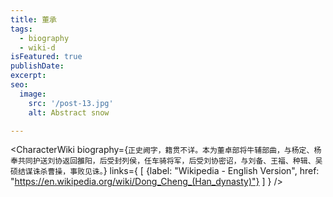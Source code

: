 ```yaml
---
title: 董承
tags:
  - biography
  - wiki-d
isFeatured: true
publishDate:
excerpt:
seo:
  image:
    src: '/post-13.jpg'
    alt: Abstract snow

---
```



<CharacterWiki
  biography={`正史阙字，籍贯不详。本为董卓部将牛辅部曲，与杨定、杨奉共同护送刘协返回雒阳，后受封列侯，任车骑将军，后受刘协密诏，与刘备、王福、种辑、吴硕结谋诛杀曹操，事败见诛。`}
  links={
    [
      {label: "Wikipedia - English Version", href: "https://en.wikipedia.org/wiki/Dong_Cheng_(Han_dynasty)"}
    ]
  }
/>
